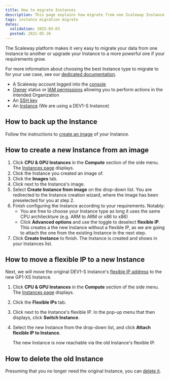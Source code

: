 ```yaml
---
title: How to migrate Instances
description: This page explains how migrate from one Scaleway Instance to another
tags: instance migration migrate
dates:
  validation: 2025-03-03
  posted: 2021-05-26
---
```



The Scaleway platform makes it very easy to migrate your data from one Instance to another or upgrade your Instance to a more powerful one if your requirements grow.

For more information about choosing the best Instance type to migrate to for your use case, see our [dedicated documentation](/instances/reference-content/choosing-instance-type/).

<Requirements />

- A Scaleway account logged into the [console](https://console.scaleway.com)
- [Owner](/iam/concepts/#owner) status or [IAM permissions](/iam/concepts/#permission) allowing you to perform actions in the intended Organization
- An [SSH key](/organizations-and-projects/how-to/create-ssh-key/)
- An [Instance](/instances/how-to/create-an-instance/) (We are using a DEV1-S Instance)

## How to back up the Instance

Follow the instructions to [create an image](/instances/how-to/create-a-backup/#how-to-create-an-image) of your Instance.

## How to create a new Instance from an image

1. Click **CPU & GPU Instances** in the **Compute** section of the side menu. The [Instances page](https://console.scaleway.com/instance/servers) displays.
2. Click the Instance you created an image of.
3. Click the **Images** tab.
4. Click <Icon name="more" /> next to the Instance's image.
5. Select **Create Instance from image** on the drop-down list. You are redirected to the Instance creation wizard, where the image has been preselected for you at step 2.
6. Finish configuring the Instance according to your requirements. Notably:
    - You are free to choose your Instance type as long it uses the same CPU architeckture (e.g. ARM to ARM or x86 to x86)
    - Click **Advanced options** and use the <Icon name="toggle" /> toggle to deselect **flexible IP**. This creates a the new Instance without a flexible IP, as we are going to attach the one from the existing Instance in the next step.
7. Click **Create Instance** to finish. The Instance is created and shows in your Instances list.

## How to move a flexible IP to a new Instance

Next, we will move the original DEV1-S Instance's [flexible IP address](/instances/concepts/#flexible-ip) to the new GP1-XS Instance.

1. Click **CPU & GPU Instances** in the **Compute** section of the side menu. The [Instances page](https://console.scaleway.com/instance/servers) displays.
2. Click the **Flexible IPs** tab.
3. Click <Icon name="more" /> next to the Instance's flexible IP. In the pop-up menu that then displays, click **Switch Instance**.
4. Select the new Instance from the drop-down list, and click **Attach flexible IP to Instance**.

    The new Instance is now reachable via the old Instance's flexible IP.

## How to delete the old Instance

Presuming that you no longer need the original Instance, you can [delete it](/instances/how-to/delete-instance/).


